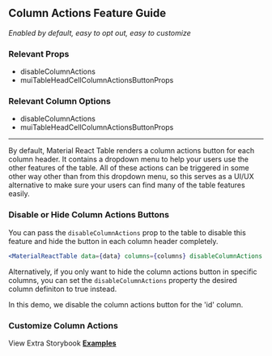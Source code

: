
<Head>
  <title>Material React Table - Column Actions Feature Guide</title>
</Head>

## Column Actions Feature Guide

_Enabled by default, easy to opt out, easy to customize_

### Relevant Props

- disableColumnActions
- muiTableHeadCellColumnActionsButtonProps

### Relevant Column Options

- disableColumnActions
- muiTableHeadCellColumnActionsButtonProps

---

By default, Material React Table renders a column actions button for each column header. It contains a dropdown menu to help your users use the other features of the table. All of these actions can be triggered in some other way other than from this dropdown menu, so this serves as a UI/UX alternative to make sure your users can find many of the table features easily.

### Disable or Hide Column Actions Buttons

You can pass the `disableColumnActions` prop to the table to disable this feature and hide the button in each column header completely.

```jsx
<MaterialReactTable data={data} columns={columns} disableColumnActions />
```

Alternatively, if you only want to hide the column actions button in specific columns, you can set the `disableColumnActions` property the desired column definiton to true instead.

In this demo, we disable the column actions button for the 'id' column.

<Example />

### Customize Column Actions

View Extra Storybook **[Examples](https://www.material-react-table.dev/?path=/story/features-column-action-examples--column-actions-disabled)**
